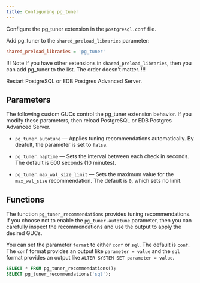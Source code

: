 ```yaml
---
title: Configuring pg_tuner
--- 
```


Configure the pg_tuner extension in the `postgresql.conf` file. 

Add pg_tuner to the `shared_preload_libraries` parameter:

```ini
shared_preload_libraries = 'pg_tuner'
```

!!! Note
If you have other extensions in `shared_preload_libraries`, then you can add pg_tuner to the list. The order doesn't matter. 
!!!

Restart PostgreSQL or EDB Postgres Advanced Server. 

## Parameters 

The following custom GUCs control the pg_tuner extension behavior. If you modify these parameters, then reload PostgreSQL or EDB Postgres Advanced Server.

- `pg_tuner.autotune` &mdash; Applies tuning recommendations automatically. By deafult, the parameter is set to `false`. 

- `pg_tuner.naptime` &mdash; Sets the interval between each check in seconds. The default is 600 seconds (10 minutes).

- `pg_tuner.max_wal_size_limit` &mdash; Sets the maximum value for the `max_wal_size` recommendation. The default is `0`, which sets no limit.

## Functions 

The function `pg_tuner_recommendations` provides tuning recommendations. If you choose not to enable the `pg_tuner.autotune` parameter, then you can carefully inspect the recommendations and use the output to apply the desired GUCs.

You can set the parameter `format` to either `conf` or `sql`. The default is `conf`. The `conf` format provides an output like `parameter = value` and the `sql` format provides an output like `ALTER SYSTEM SET parameter = value`.

```sql
SELECT * FROM pg_tuner_recommendations();
SELECT pg_tuner_recommendations('sql');
```
